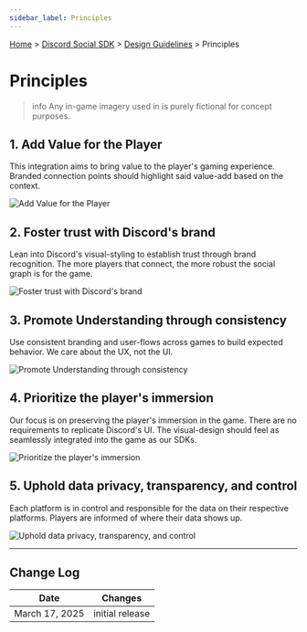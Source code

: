 ```yaml
---
sidebar_label: Principles
---
```


[Home](#DOCS_INTRO) > [Discord Social SDK](#DOCS_DISCORD_SOCIAL_SDK_OVERVIEW) > [Design Guidelines](#DOCS_DISCORD_SOCIAL_SDK_DESIGN_GUIDELINES) > Principles

# Principles

> info
> Any in-game imagery used in is purely fictional for concept purposes.

## 1. Add Value for the Player

This integration aims to bring value to the player's gaming experience. Branded connection points should highlight said value-add based on the context.

![Add Value for the Player](images/social-sdk/design-guidelines/Principle-03.png)

## 2. Foster trust with Discord's brand 

Lean into Discord's visual-styling to establish trust through brand recognition. The more players that connect, the more robust the social graph is for the game.

![Foster trust with Discord's brand](images/social-sdk/design-guidelines/Principle-04.png)

## 3. Promote Understanding through consistency

Use consistent branding and user-flows across games to build expected behavior. We care about the UX, not the UI.

![Promote Understanding through consistency](images/social-sdk/design-guidelines/Principle-05.png)

## 4. Prioritize the player's immersion

Our focus is on preserving the player's immersion in the game. There are no requirements to replicate Discord's UI. The visual-design should feel as seamlessly integrated into the game as our SDKs.

![Prioritize the player's immersion](images/social-sdk/design-guidelines/Principle-06.png)

## 5. Uphold data privacy, transparency, and control

Each platform is in control and responsible for the data on their respective platforms. Players are informed of where their data shows up.

![Uphold data privacy, transparency, and control](images/social-sdk/design-guidelines/Principle-07.png)

---

## Change Log

| Date           | Changes         |
|----------------|-----------------|
| March 17, 2025 | initial release |

